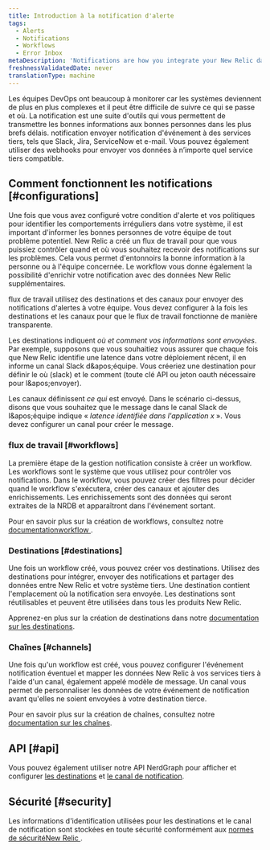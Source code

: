 ```yaml
---
title: Introduction à la notification d'alerte
tags:
  - Alerts
  - Notifications
  - Workflows
  - Error Inbox
metaDescription: 'Notifications are how you integrate your New Relic data with third-party services, such as Slack, Email, Jira, and ServiceNow.'
freshnessValidatedDate: never
translationType: machine
---
```


Les équipes DevOps ont beaucoup à monitorer car les systèmes deviennent de plus en plus complexes et il peut être difficile de suivre ce qui se passe et où. La notification est une suite d'outils qui vous permettent de transmettre les bonnes informations aux bonnes personnes dans les plus brefs délais. notification envoyer notification d'événement à des services tiers, tels que Slack, Jira, ServiceNow et e-mail. Vous pouvez également utiliser des webhooks pour envoyer vos données à n’importe quel service tiers compatible.

## Comment fonctionnent les notifications [#configurations]

Une fois que vous avez configuré votre condition d'alerte et vos politiques pour identifier les comportements irréguliers dans votre système, il est important d'informer les bonnes personnes de votre équipe de tout problème potentiel. New Relic a créé un flux de travail pour que vous puissiez contrôler quand et où vous souhaitez recevoir des notifications sur les problèmes. Cela vous permet d'entonnoirs la bonne information à la personne ou à l'équipe concernée. Le workflow vous donne également la possibilité d'enrichir votre notification avec des données New Relic supplémentaires.

flux de travail utilisez des destinations et des canaux pour envoyer des notifications d'alertes à votre équipe. Vous devez configurer à la fois les destinations et les canaux pour que le flux de travail fonctionne de manière transparente.

Les destinations indiquent *où et comment vos informations sont envoyées*. Par exemple, supposons que vous souhaitiez vous assurer que chaque fois que New Relic identifie une latence dans votre déploiement récent, il en informe un canal Slack d&amp;apos;équipe. Vous créeriez une destination pour définir le où (slack) et le comment (toute clé API ou jeton oauth nécessaire pour l&amp;apos;envoyer).

Les canaux définissent *ce qui* est envoyé. Dans le scénario ci-dessus, disons que vous souhaitez que le message dans le canal Slack de l&amp;apos;équipe indique « *latence identifiée dans l'application x* ». Vous devez configurer un canal pour créer le message.

### flux de travail [#workflows]

La première étape de la gestion notification consiste à créer un workflow. Les workflows sont le système que vous utilisez pour contrôler vos notifications. Dans le workflow, vous pouvez créer des filtres pour décider quand le workflow s'exécutera, créer des canaux et ajouter des enrichissements. Les enrichissements sont des données qui seront extraites de la NRDB et apparaîtront dans l'événement sortant.

Pour en savoir plus sur la création de workflows, consultez notre [documentationworkflow ](/docs/alerts-applied-intelligence/applied-intelligence/incident-workflows/incident-workflows/).

### Destinations [#destinations]

Une fois un workflow créé, vous pouvez créer vos destinations. Utilisez des destinations pour intégrer, envoyer des notifications et partager des données entre New Relic et votre système tiers. Une destination contient l'emplacement où la notification sera envoyée. Les destinations sont réutilisables et peuvent être utilisées dans tous les produits New Relic.

Apprenez-en plus sur la création de destinations dans notre [documentation sur les destinations](/docs/alerts-applied-intelligence/notifications/destinations/).

### Chaînes [#channels]

Une fois qu'un workflow est créé, vous pouvez configurer l'événement notification éventuel et mapper les données New Relic à vos services tiers à l'aide d'un canal, également appelé modèle de message. Un canal vous permet de personnaliser les données de votre événement de notification avant qu'elles ne soient envoyées à votre destination tierce.

Pour en savoir plus sur la création de chaînes, consultez notre [documentation sur les chaînes](/docs/alerts-applied-intelligence/notifications/message-templates/).

## API [#api]

Vous pouvez également utiliser notre API NerdGraph pour afficher et configurer [les destinations](/docs/apis/nerdgraph/examples/nerdgraph-api-notifications-destinations) et [le canal de notification](/docs/apis/nerdgraph/examples/nerdgraph-api-notifications-channels).

## Sécurité [#security]

Les informations d'identification utilisées pour les destinations et le canal de notification sont stockées en toute sécurité conformément aux [normes de sécuritéNew Relic ](/docs/security/security-privacy/compliance/data-encryption).